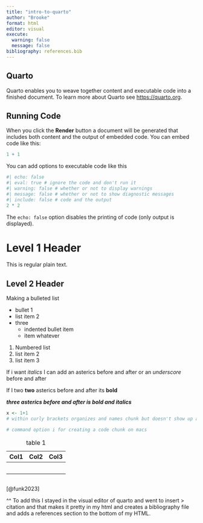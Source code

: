 ```yaml
---
title: "intro-to-quarto"
author: "Brooke"
format: html
editor: visual
execute: 
  warning: false
  message: false
bibliography: references.bib
---
```


## Quarto

Quarto enables you to weave together content and executable code into a finished document. To learn more about Quarto see <https://quarto.org>.

## Running Code

When you click the **Render** button a document will be generated that includes both content and the output of embedded code. You can embed code like this:

```r
1 + 1
```

You can add options to executable code like this

```r
#| echo: false
#| eval: true # ignore the code and don't run it
#| warning: false # whether or not to display warnings
#| message: false # whether or not to show diagnostic messages
#| include: false # code and the output
2 * 2
```

The `echo: false` option disables the printing of code (only output is displayed).

# Level 1 Header

This is regular plain text.

## Level 2 Header

Making a bulleted list

-   bullet 1
-   list item 2
-   three
    -   indented bullet item
    -   item whatever

1.  Numbered list
2.  list item 2
3.  list item 3

If i want *italics* I can add an asterics before and after or an *underscore* before and after

If I two **two** asterics before and after its **bold**

***three asterics before and after is bold and italics***

```r
x <- 1+1
# within curly brackets organizes and names chunk but doesn't show up as title or anything
```

```r
# command option i for creating a code chunk on macs
```

| Col1 | Col2 | Col3 |
|------|------|------|
|      |      |      |
|      |      |      |
|      |      |      |
|      |      |      |
|      |      |      |

: table 1

```r




```

[@funk2023]

\^\^ To add this I stayed in the visual editor of quarto and went to insert \> citation and that makes it pretty in my html and creates a bibliography file and adds a references section to the bottom of my HTML.
